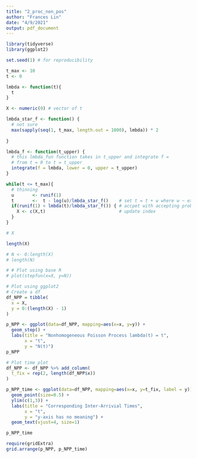 ```yaml
---
title: "2_proc_non_pos"
author: "Frances Lin"
date: "4/9/2021"
output: pdf_document
---
```


```r
library(tidyverse)
library(ggplot2)
```

```r
set.seed(1) # for reproducibility

t_max <- 10 
t <- 0 

lmbda <- function(t){
  t
}

X <- numeric(0) # vector of t

lmbda_star_f <- function() {
  # not sure
  max(sapply(seq(1, t_max, length.out = 1000), lmbda)) * 2
  
}

lmbda_f <- function(t_upper) {
  # this lmbda_fun function takes in t_upper and integrate f = 
  # from t = 0 to t = t_upper 
  integrate(f = lmbda, lower = 0, upper = t_upper)
}

while(t <= t_max){
  # thinning 
  u       <- runif(1)
  t       <-  t - log(u)/lmbda_star_f()    # set t = t + w where w ~ exp
  if(runif(1) < lmbda(t)/lmbda_star_f()) { # accpet with accepting probabiliy 
    X <- c(X,t)                            # update index 
  }
}
```

```r
# X
```

```r
length(X)
```

```r
# N <- 0:length(X)
# length(N)
```

```r
# # Plot using base R
# plot(stepfun(x=X, y=N))
```

```r
# Plot using ggplot2
# Create a df
df_NPP = tibble(
  x = X, 
  y = 0:(length(X) - 1)
)

p_NPP <- ggplot(data=df_NPP, mapping=aes(x=x, y=y)) +
  geom_step() + 
  labs(title = "Nonhomogeneous Poisson Process lambda(t) = t", 
       x = "t", 
       y = "N(t)")
p_NPP
```

```r
# Plot time plot
df_NPP <- df_NPP %>% add_column(
  t_fix = rep(2, length(df_NPP$x))
) 

p_NPP_time <- ggplot(data=df_NPP, mapping=aes(x=x, y=t_fix, label = y)) +
  geom_point(size=0.5) + 
  ylim(c(1,3)) +
  labs(title = "Corresponding Inter-Arrivial Times", 
       x = "t", 
       y = "y-axis has no meaning") + 
  geom_text(vjust=4, size=1)

p_NPP_time
```

```r
require(gridExtra)
grid.arrange(p_NPP, p_NPP_time)
```


